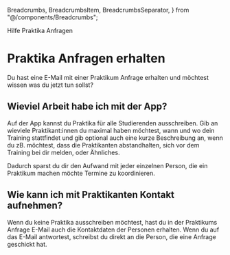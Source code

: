   Breadcrumbs,
  BreadcrumbsItem,
  BreadcrumbsSeparator,
} from "@/components/Breadcrumbs";

<Breadcrumbs>
  <BreadcrumbsItem href="/help">Hilfe</BreadcrumbsItem>
  <BreadcrumbsSeparator />
  <BreadcrumbsItem>Praktika Anfragen</BreadcrumbsItem>
</Breadcrumbs>

<div className="py-6 prose">

# Praktika Anfragen erhalten

Du hast eine E-Mail mit einer Praktikum Anfrage erhalten und möchtest wissen was du jetzt tun sollst?

## Wieviel Arbeit habe ich mit der App?

Auf der App kannst du Praktika für alle Studierenden ausschreiben. Gib an wieviele Praktikant:innen du maximal haben möchtest, wann und wo dein Training stattfindet und gib optional auch eine kurze Beschreibung an, wenn du zB. möchtest, dass die Praktikanten abstandhalten, sich vor dem Training bei dir melden, oder Ähnliches.

Dadurch sparst du dir den Aufwand mit jeder einzelnen Person, die ein Praktikum machen möchte Termine zu koordinieren.

## Wie kann ich mit Praktikanten Kontakt aufnehmen?

Wenn du keine Praktika ausschreiben möchtest, hast du in der Praktikums Anfrage E-Mail auch die Kontaktdaten der Personen erhalten. Wenn du auf das E-Mail antwortest, schreibst du direkt an die Person, die eine Anfrage geschickt hat.

</div>
